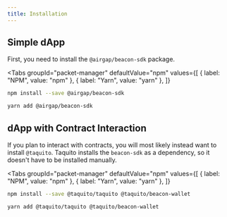 ```yaml
---
title: Installation
---
```



## Simple dApp

First, you need to install the `@airgap/beacon-sdk` package.

<Tabs
groupId="packet-manager"
defaultValue="npm"
values={[
{ label: "NPM", value: "npm" },
{ label: "Yarn", value: "yarn" },
]}
>

<TabItem value="npm">

```bash
npm install --save @airgap/beacon-sdk
```

</TabItem>
<TabItem value="yarn">

```bash
yarn add @airgap/beacon-sdk
```

</TabItem>
</Tabs>

## dApp with Contract Interaction

If you plan to interact with contracts, you will most likely instead want to
install `@taquito`. Taquito installs the `beacon-sdk` as a dependency, so it
doesn't have to be installed manually.

<Tabs
  groupId="packet-manager"
  defaultValue="npm"
  values={[
    { label: "NPM", value: "npm" },
    { label: "Yarn", value: "yarn" },
  ]}
>
<TabItem value="npm">

```bash
npm install --save @taquito/taquito @taquito/beacon-wallet
```

</TabItem>
<TabItem value="yarn">

```bash
yarn add @taquito/taquito @taquito/beacon-wallet
```

</TabItem>
</Tabs>
